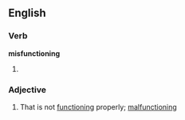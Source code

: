 ==English==

===Verb===
'''misfunctioning'''

# {{present participle of|[[misfunction]]}}

===Adjective===
{{en-adj}}

# That is not [[function]]ing properly; [[malfunctioning]]